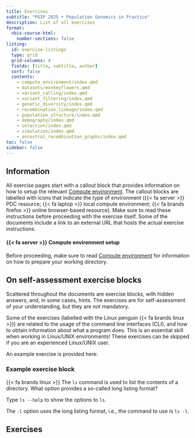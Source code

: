 ```yaml
---
title: Exercises
subtitle: "PGIP 2025 • Population Genomics in Practice"
description: List of all exercises
format:
  nbis-course-html:
    number-sections: false
listing:
  id: exercise-listings
  type: grid
  grid-columns: 4
  fields: [title, subtitle, author]
  sort: false
  contents:
    - compute_environment/index.qmd
    - datasets/monkeyflowers.qmd
    - variant_calling/index.qmd
    - variant_filtering/index.qmd
    - genetic_diversity/index.qmd
    - recombination_linkage/index.qmd
    - population_structure/index.qmd
    - demography/index.qmd
    - selection/index.qmd
    - simulation/index.qmd
    - ancestral_recombination_graphs/index.qmd
toc: false
sidebar: false
---
```


## Information

All exercise pages start with a callout block that provides
information on how to setup the relevant [Compute
environment](compute_environment/index.qmd). The callout blocks are
labelled with icons that indicate the type of environment ({{< fa
server >}} PDC resource; {{< fa laptop >}} local compute environment;
{{< fa brands firefox >}} online browser-based resource). Make sure to
read these instructions before proceeding with the exercise itself.
Some of the documents include a link to an external URL that hosts the
actual exercise instructions.

::: {.callout-important collapse=true}

#### {{< fa server >}} Compute environment setup

Before proceeding, make sure to read [Compute
environment](compute_environment/index.qmd) for information on how
to prepare your working directory.

:::

## On self-assessment exercise blocks

Scattered throughout the documents are exercise blocks, with hidden
answers, and, in some cases, hints. The exercises are for
self-assessment of your understanding, but they are not mandatory.

Some of the exercises (labelled with the Linux penguin {{< fa brands
linux >}}) are related to the usage of the command line interfaces
(CLI), and how to obtain information about what a program does. This
is an essential skill when working in Linux/UNIX environments! These
exercises can be skipped if you are an experienced Linux/UNIX user.

An example exercise is provided here:

::: {.callout-exercise}

### Example exercise block

{{< fa brands linux >}} The `ls` command is used to list the contents
of a directory. What option provides a so-called long listing format?

::: {.callout-hint}

Type `ls --help` to show the options to `ls`.

:::

::: {.callout-answer}

The `-l` option uses the long listing format, i.e., the command to use
is `ls -l`.

:::

:::

## Exercises
